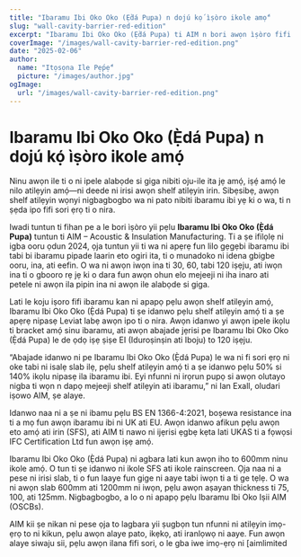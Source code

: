 ```yaml
---
title: "Ibaramu Ibi Oko Oko (Ẹ̀dá Pupa) n dojú kọ́ ìṣòro ikole amọ́"
slug: "wall-cavity-barrier-red-edition"
excerpt: "Ibaramu Ibi Oko Oko (Ẹ̀dá Pupa) ti AIM n bori awọn ìṣòro fifi sori ẹrọ nipa didapọ mọ́ awọn shelf atilẹyin amọ́ nigba ti o n rii daju aabo ina to lagbara."
coverImage: "/images/wall-cavity-barrier-red-edition.png"
date: "2025-02-06"
author:
  name: "Itọsọna Ile Pẹ́pẹ́"
  picture: "/images/author.jpg"
ogImage:
  url: "/images/wall-cavity-barrier-red-edition.png"
---
```


# Ibaramu Ibi Oko Oko (Ẹ̀dá Pupa) n dojú kọ́ ìṣòro ikole amọ́

Ninu awọn ile ti o ni ipele alabọde si giga nibiti oju-ile ita jẹ amọ́, iṣẹ́ amọ́ le nilo atilẹyin amọ́—ni deede ni irisi awọn shelf atilẹyin irin. Sibẹsibẹ, awọn shelf atilẹyin wọnyi nigbagbogbo wa ni pato nibiti ibaramu ibi yẹ ki o wa, ti n ṣẹda ipo fifi sori ẹrọ ti o nira.

Iwadi tuntun ti fihan pe a le bori ìṣòro yii pẹlu **Ibaramu Ibi Oko Oko (Ẹ̀dá Pupa)** tuntun ti AIM – Acoustic & Insulation Manufacturing. Ti a ṣe ifilọlẹ ni igba ooru ọdun 2024, ọja tuntun yii ti wa ni apẹrẹ fun lilo gẹgẹbi ibaramu ibi tabi bi ibaramu pipade laarin eto ogiri ita, ti o munadoko ni idena gbigbe ooru, ina, ati eefin. O wa ni awọn iwọn ina ti 30, 60, tabi 120 iṣẹju, ati iwọn ina ti o gbooro rẹ jẹ ki o dara fun awọn ohun elo mejeeji ni iha inaro ati petele ni awọn ila pipin ina ni awọn ile alabọde si giga.

Lati le koju iṣoro fifi ibaramu kan ni apapọ pẹlu awọn shelf atilẹyin amọ́, Ibaramu Ibi Oko Oko (Ẹ̀dá Pupa) ti ṣe idanwo pẹlu shelf atilẹyin amọ́ ti a ṣe apẹrẹ nipasẹ Leviat labẹ awọn ipo ti o nira. Awọn idanwo yi awọn ipele ikọlu ti bracket amọ́ sinu ibaramu, ati awọn abajade jẹrisi pe Ibaramu Ibi Oko Oko (Ẹ̀dá Pupa) le de ọdọ iṣẹ ṣiṣe EI (Iduroṣinṣin ati Iboju) to 120 iṣẹju.

“Abajade idanwo ni pe Ibaramu Ibi Oko Oko (Ẹ̀dá Pupa) le wa ni fi sori ẹrọ ni oke tabi ni isalẹ slab ilẹ, pẹlu shelf atilẹyin amọ́ ti a ṣe idanwo pẹlu 50% si 140% ikọlu nipasẹ ila ibaramu ibi. Eyi nfunni ni irọrun pupọ si awọn olutayo nigba ti wọn n dapọ mejeeji shelf atilẹyin ati ibaramu,” ni Ian Exall, oludari iṣowo AIM, ṣe alaye.

Idanwo naa ni a ṣe ni ibamu pẹlu BS EN 1366-4:2021, boṣewa resistance ina ti a mọ fun awọn ibaramu ibi ni UK ati EU. Awọn idanwo afikun pẹlu awọn eto amọ́ ati irin (SFS), ati AIM ti nawo ni ijẹrisi ẹgbẹ kẹta lati UKAS ti a fọwọsi IFC Certification Ltd fun awọn iṣẹ amọ́.

Ibaramu Ibi Oko Oko (Ẹ̀dá Pupa) ni agbara lati kun awọn iho to 600mm ninu ikole amọ́. O tun ti ṣe idanwo ni ikole SFS ati ikole rainscreen. Ọja naa ni a pese ni irisi slab, ti o fun laaye fun gige ni aaye tabi iwọn ti a ti ge tẹlẹ. O wa ni awọn slab 600mm ati 1200mm ni iwọn, pẹlu awọn aṣayan thickness ti 75, 100, ati 125mm. Nigbagbogbo, a lo o ni apapọ pẹlu Ibaramu Ibi Oko Iṣii AIM (OSCBs).

AIM kii ṣe nikan ni pese ọja to lagbara yii ṣugbọn tun nfunni ni atilẹyin imọ-ẹrọ to ni kikun, pẹlu awọn alaye pato, ikẹkọ, ati iranlọwọ ni aaye. Fun awọn alaye siwaju sii, pẹlu awọn ilana fifi sori, o le gba iwe imọ-ẹrọ ni [aimlimited